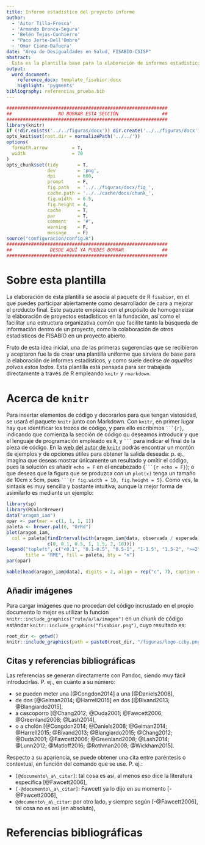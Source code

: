 ```yaml
---
title: Informe estadístico del proyecto informe
author: 
  - 'Aitor Tilla-Fresca'
  - 'Armando Bronca-Segura'
  - 'Belén Tejas-Conhierro'
  - "Paco Jerte-Dell'Ombro"
  - 'Omar Ciano-Dafuera'
date: "Área de Desigualdades en Salud, FISABIO-CSISP"
abstract:
  Esta es la plantilla base para la elaboración de informes estadísticos en FISABIO. Todo en ella es editable, bien de forma local (cargando paquetes de \LaTeX adicionales, cambiando la configuración de la página, o lo que se te pueda ocurrir para mejorar tu documento), o bien de forma genérica (lo que implica modificar no solo esta plantilla --archivo ``.tex``--, sino también el archivo ``fisabior.cls`` asociado y, muy posiblemente, compartir tus sugerencias a través de nuestra cuenta de [GitHub](https://www.github.com/fisabio/fisabior).
output: 
  word_document:
    reference_docx: template_fisabior.docx
    highlight: 'pygments'
bibliography: referencias_prueba.bib
---
```


```r
###########################################################
##                 NO BORRAR ESTA SECCIÓN                ##
###########################################################
library(knitr)
if (!dir.exists('../../figuras/docx')) dir.create('../../figuras/docx')
opts_knit$set(root.dir = normalizePath('../../'))
options(
  formatR.arrow         = T,
  width                 = 70
)
opts_chunk$set(tidy       = T,
               dev        = 'png',
               dpi        = 600,
               prompt     = F,
               fig.path   = '../../figuras/docx/fig_',
               cache.path = '../../cache/docx/chunk_',
               fig.width  = 6.5,
               fig.height = 4,
               cache      = T, 
               par        = T,
               comment    = '#',
               warning    = F,
               message    = F)
source("configuracion/config.R")
###########################################################
##              DESDE AQUÍ YA PUEDES BORRAR              ##
###########################################################
```

# Sobre esta plantilla
La elaboración de esta plantilla se asocia al paquete de R ``fisabior``, en el que puedes participar abiertamente como desarrollador de cara a mejorar el producto final. Este paquete empieza con el propósito de homogeneizar la elaboración de proyectos estadísticos en la fundación, así como el facilitar una estructura organizativa común que facilite tanto la búsqueda de información dentro de un proyecto, como la colaboración de otros estadísticos de FISABIO en un proyecto abierto.


Fruto de esta idea inicial, una de las primeras sugerencias que se recibieron y aceptaron fue la de crear una plantilla uniforme que sirviera de base para la elaboración de informes estadísticos, y como suele decirse _de aquellos polvos estos lodos_. Esta plantilla está pensada para ser trabajada directamente a través de R empleando ``knitr`` y ``rmarkdown``.


# Acerca de `knitr`
Para insertar elementos de código y decorarlos para que tengan vistosidad, se usará el paquete `knitr` junto con Markdown. Con `knitr`, en primer lugar hay que identificar los trozos de código, y para ello escribimos ```` ```{r} ````, indicando que comienza la sección de código qu deseamos introducir y que el lenguaje de programación empleado es `R`, y ```` ``` ```` para indicar el final de la pieza de código. En la [web del autor de `knitr`](http://yihui.name/knitr/) podrás encontrar un montón de ejemplos y de opciones útiles para obtener la salida deseada: p. ej., imagina que deseas mostrar únicamente un resultado y omitir el código, pues la solución es añadir `echo = F` en el encabezado (```` ```{r echo = F} ````); o que deseas que la figura que se produzca con un `plot(x)` tenga un tamaño de 10cm x 5cm, pues ```` ```{r fig.width = 10, fig.height = 5} ````. Como ves, la sintaxis es muy sencilla y bastante intuitiva, aunque la mejor forma de asimilarlo es mediante un ejemplo:


```r
library(sp)
library(RColorBrewer)
data("aragon_iam")
opar <- par(mar = c(1, 1, 1, 1))
paleta <- brewer.pal(6, "OrRd")
plot(aragon_iam,
  col = paleta[findInterval(with(aragon_iam@data, observada / esperada),
               c(0, 0.1, 0.5, 1, 1.5, 2, 10))])
legend("topleft", c("<0.1", "0.1-0.5", "0.5-1", "1-1.5", "1.5-2", ">=2"),
       title = "RME", fill = paleta, bty = "n")
par(opar)
```


```r
kable(head(aragon_iam@data), digits = 2, align = rep("c", 7), caption = "Esto es una Tabla...")
```


## Añadir imágenes
Para cargar imágenes que no procedan del código incrustado en el propio documento lo mejor es utilizar la función `knitr::include_graphics("ruta/a/la/imagen")` en un _chunk_ de código estándar `knitr::include_graphics("fisabior.png")`, cuyo resultado es:


```r
root_dir <- getwd()
knitr::include_graphics(path = paste0(root_dir, "/figuras/logo-ccby.png"))
```


## Citas y referencias bibliográficas
Las referencias se generan directamente con Pandoc, siendo muy fácil introducirlas. P. ej., en cuanto a su número:

- se pueden meter una [@Congdon2014] a una [@Daniels2008],
- de dos [@Gelman2014; @Harrell2015] en dos [@Bivand2013; @Blangiardo2015],
- a cascoporro [@Chang2012; @Duda2001; @Fawcett2006; @Greenland2008; @Lash2014],
- o a cholón [@Congdon2014; @Daniels2008; @Gelman2014;  @Harrell2015; @Bivand2013; @Blangiardo2015; @Chang2012; @Duda2001; @Fawcett2006; @Greenland2008; @Lash2014; @Lunn2012; @Matloff2016; @Rothman2008; @Wickham2015].

Respecto a su apariencia, se puede obtener una cita entre paréntesis o contextual, en función del comando que se use. P. ej.:

- ``[@documento\_a\_citar]``: tal cosa es así, al menos eso dice la literatura específica [@Fawcett2006],
- ``[-@documento\_a\_citar]``: Fawcett ya lo dijo en su momento [-@Fawcett2006],
- ``@documento\_a\_citar``: por otro lado, y siempre según [-@Fawcett2006], tal cosa no es así (en absoluto),


# Referencias bibliográficas

